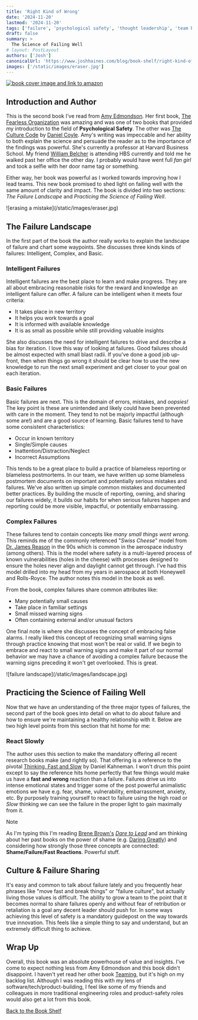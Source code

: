```yaml
---
title: 'Right Kind of Wrong'
date: '2024-11-20'
lastmod: '2024-11-20'
tags: ['failure', 'psychological safety', 'thought leadership', 'team building']
draft: false
summary: >
  The Science of Failing Well
# layout: PostLayout
authors: ['Josh']
canonicalUrl: 'https://www.joshhaines.com/blog/book-shelf/right-kind-of-wrong'
images: ['/static/images/eraser.jpg']
---
```


<div className="mx-auto w-1/3">
  <a href="https://www.amazon.com/Right-Kind-Wrong-Science-Failing/dp/1982195061">
    <img
      alt="book cover image and link to amazon"
      src="https://m.media-amazon.com/images/I/41bq5O5pcGL._SY445_SX342_.jpg"
    />
  </a>
</div>

## Introduction and Author

This is the second book I've read from [Amy Edmondson](https://amycedmondson.com/). Her first book, [The Fearless Organization](./fearless-organization) was amazing and was one of two books that provided my introduction to the field of **Psychological Safety**. The other was [The Culture Code](./culture-code) by [Daniel Coyle](https://danielcoyle.com/). Amy's writing was impeccable and her ability to both explain the science and persuade the reader as to the importance of the findings was powerful. She's currently a professor at Harvard Business School. My friend [William Belcher](https://www.linkedin.com/in/william-b-656b18108/) is attending HBS currently and told me he walked past her office the other day. I probably would have went full _fan girl_ and took a selfie with her door name tag or something.

Either way, her book was powerful as I worked towards improving how I lead teams. This new book promised to shed light on failing well with the same amount of clarity and impact. The book is divided into two sections: _The Failure Landscape_ and _Practicing the Science of Failing Well_.

<div className="-mx-2 flex flex-wrap justify-center overflow-hidden xl:-mx-2">
  <div className="my-1 w-full overflow-hidden px-2 xl:my-1 xl:w-3/4 xl:px-2">
    ![erasing a mistake](/static/images/eraser.jpg)
  </div>
</div>

## The Failure Landscape

In the first part of the book the author really works to explain the landscape of failure and chart some waypoints. She discusses three kinds kinds of failures: Intelligent, Complex, and Basic.

### Intelligent Failures

Intelligent failures are the best place to learn and make progress. They are all about embracing reasonable risks for the reward and knowledge an intelligent failure can offer. A failure can be intelligent when it meets four criteria:

- It takes place in new territory
- It helps you work towards a goal
- It is informed with available knowledge
- It is as small as possible while still providing valuable insights

She also discusses the need for intelligent failures to drive and describe a bias for iteration. I love this way of looking at failures. Good failures should be almost expected with small blast radii. If you've done a good job up-front, then when things go wrong it should be clear how to use the new knowledge to run the next small experiment and get closer to your goal on each iteration.

### Basic Failures

Basic failures are next. This is the domain of errors, mistakes, and _oopsies!_ The key point is these are unintended and likely could have been prevented with care in the moment. They tend to not be majorly impactful (although some are!) and are a good source of learning. Basic failures tend to have some consistent characteristics:

- Occur in known territory
- Single/Simple causes
- Inattention/Distraction/Neglect
- Incorrect Assumptions

This tends to be a great place to build a practice of blameless reporting or blameless postmortems. In our team, we have written up some blameless postmortem documents on important and potentially serious mistakes and failures. We've also written up simple common mistakes and documented better practices. By building the muscle of reporting, owning, and sharing our failures widely, it builds our habits for when serious failures happen and reporting could be more visible, impactful, or potentially embarrassing.

### Complex Failures

These failures tend to contain concepts like _many small things went wrong_. This reminds me of the commonly referenced "_Swiss Cheese_" model from [Dr. James Reason](https://en.wikipedia.org/wiki/James_Reason) in the 90s which is common in the aerospace industry (among others). This is the model where safety is a multi-layered process of known vulnerabilities (holes in the cheese) with processes designed to ensure the holes never align and daylight cannot get through. I've had this model drilled into my head from my years in aerospace at both Honeywell and Rolls-Royce. The author notes this model in the book as well.

From the book, complex failures share common attributes like:

- Many potentially small causes
- Take place in familiar settings
- Small missed warning signs
- Often containing external and/or unusual factors

One final note is where she discusses the concept of embracing false alarms. I really liked this concept of recognizing small warning signs through practice knowing that most won't be real or valid. If we begin to embrace and react to small warning signs and make it part of our normal behavior we may have a chance of avoiding a complex failure because the warning signs preceding it won't get overlooked. This is great.

<div className="-mx-2 flex flex-wrap justify-center overflow-hidden xl:-mx-2">
  <div className="my-1 w-full overflow-hidden px-2 xl:my-1 xl:w-3/4 xl:px-2">
    ![failure landscape](/static/images/landscape.jpg)
  </div>
</div>

## Practicing the Science of Failing Well

Now that we have an understanding of the three major types of failures, the second part of the book goes into detail on what to do about failure and how to ensure we're maintaining a healthy relationship with it. Below are two high level points from this section that hit home for me:

### React Slowly

The author uses this section to make the mandatory offering all recent research books make (and rightly so). That offering is a reference to the pivotal [Thinking, Fast and Slow](./thinking-fast-and-slow) by Daniel Kahneman. I won't drum this point except to say the reference hits home perfectly that few things would make us have a **fast and wrong** reaction than a failure. Failures drive us into intense emotional states and trigger some of the post powerful animalistic emotions we have e.g. fear, shame, vulnerability, embarrassment, anxiety, etc. By purposely training yourself to react to failure using the high road or _Slow_ thinking we can see the failure in the proper light to gain maximally from it.

> [!NOTE]
> As I'm typing this I'm reading [Brene Brown's](https://brenebrown.com/) _[Dare to Lead](https://www.amazon.com/Dare-Lead-Brave-Conversations-Hearts/dp/0399592520)_ and am thinking about her past books on the power of shame (e.g. [Daring Greatly](https://www.amazon.com/Daring-Greatly-Courage-Vulnerable-Transforms/dp/1592408419)) and considering how strongly those three concepts are connected: **Shame/Failure/Fast Reactions**. Powerful stuff.

## Culture & Failure Sharing

It's easy and common to talk about failure lately and you frequently hear phrases like "move fast and break things" or "failure culture", but actually living those values is difficult. The ability to grow a team to the point that it becomes normal to share failures openly and without fear of retribution or retaliation is a goal any decent leader should push for. In some ways achieving this level of safety is a mandatory guidepost on the way towards true innovation. This feels like a simple thing to say and understand, but an extremely difficult thing to achieve.

## Wrap Up

Overall, this book was an absolute powerhouse of value and insights. I've come to expect nothing less from Amy Edmondson and this book didn't disappoint. I haven't yet read her other book [Teaming](https://www.amazon.com/Teaming-Organizations-Innovate-Compete-Knowledge/dp/078797093X), but it's high on my backlog list. Although I was reading this with my lens of software/tech/product-building, I feel like some of my friends and colleagues in more traditional engineering roles and product-safety roles would also get a lot from this book.

[Back to the Book Shelf](/blog/book-shelf)
